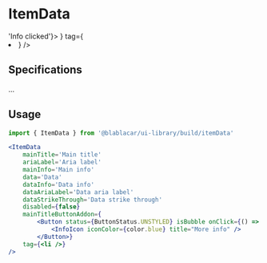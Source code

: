 


<Meta title="Items|ItemData" />

# ItemData

<Preview>
  <Story name="Default">
    <ItemData
        mainTitle='Main title'
        ariaLabel='Aria label'
        mainInfo='Main info'
        data='Data'
        dataInfo='Data info'
        dataAriaLabel='Data aria label'
        dataStrikeThrough='Data strike through'
        disabled={false}
        mainTitleButtonAddon={
            <Button status={ButtonStatus.UNSTYLED} isBubble onClick={() => 'Info clicked'}>
              <InfoIcon iconColor={color.blue} title="More info" />
            </Button>}
        tag={<li />}
      />
  </Story>
</Preview>

## Specifications
...

## Usage

```jsx
import { ItemData } from '@blablacar/ui-library/build/itemData'

<ItemData
    mainTitle='Main title'
    ariaLabel='Aria label'
    mainInfo='Main info'
    data='Data'
    dataInfo='Data info'
    dataAriaLabel='Data aria label'
    dataStrikeThrough='Data strike through'
    disabled={false}
    mainTitleButtonAddon={
        <Button status={ButtonStatus.UNSTYLED} isBubble onClick={() => 'Info clicked'}>
            <InfoIcon iconColor={color.blue} title="More info" />
        </Button>}
    tag={<li />}
/>
```

<Props of={ItemData} />
